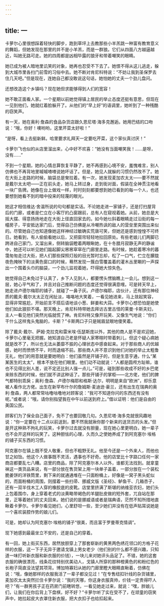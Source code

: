 ```yaml
---
---
---
```

title: 一
---




卡萝尔心里很想踩着轻快的脚步，跑到草坪上去教那些小羊羔跳一种富有教育意义的舞蹈，但她发现在那里的并不是小羊羔，而是一群狼。它们从四面八方越逼越近，叫她无路可走。她的四周都是凶相毕露的狼牙和带着嘲笑的眼睛。

她已成为被人暗地里讥笑的对象，她再也忍受不下去了。她恨不得从这儿逃走，躲到大城市里各扫门前雪的习俗中去。她不断对肯尼科特说：“不妨让我到圣保罗去住几天吧。”但是现在，连她自己都没敢说这句话，她怕她的丈夫一个劲儿盘问。

还想改造这个乡镇吗？现在她但求能够得到人们的宽容！

她不敢正面看人家。一个星期以前她觉得镇上居民的举止态度还挺有意思，但现在一见到他们，她就红着脸躲开了。从他们的“早上好”的语调里，她听到了一种残酷的窃笑声。

有一天，她在奥利·詹森的食品杂货店跟久恩尼塔·海多克邂逅。她用巴结的口吻说：“哦，你好！噢哟哟，这里芹菜太好啦！”

“是呀，看上去挺新鲜。哈里要求礼拜天一定要吃芹菜，这个家伙真讨厌！”

卡萝尔飞也似的从店里溜出来，心中好不欢喜：“她没有当面嘲笑我！……是呀，没有……”

不到一个星期，她的心情总算恢复平静了，她不再感到心境不安，羞愧难言，别人仿佛也不再背地里嘁嘁喳喳说她坏话了。但是，她见人就躲的习惯仍然改不了。她在大街上走路的时候，脑袋总是耷拉着。有一次，她发现麦加农太太——要不然就是戴尔太太吧——正在前头走，她马上转过身，走到街对面，假装在全神贯注地看一块广告牌。她像在台上做戏一样，时时刻刻都要想到她已看到的每一个人，也还要想到她看不到的暗中投来的轻蔑的眼光。

她这才相信维达·舍温所说的句句都是实话。不论她走进一家铺子，还是打扫屋背后的门廊，或者是伫立在小客厅的凸窗跟前，总有人在窥视着她。从前，她总是大摇大摆、得意扬扬地走在大街上径直回家去的。如今她乜斜着眼睛走过沿街的每一幢房子，平安抵达家门后，觉得自己仿佛是从冷嘲热讽的敌人的营垒里突围出来似的。尽管她自己也知道像她这样神经过敏确实荒唐可笑，但她还是感到惶惶不可终日。她看到，有人偷偷看她以后，又把窗帘轻轻地拉回原处。有些老娘儿们两脚已跨进自己家门，又溜出来，侧转脑袋瞪着两眼瞅她，在十冬腊月寂静无声的静谧中，她还可以听见她们踮起脚尖窸窸窣窣在门廊里走路。有时候，她趁着寒冷的暮霭匆匆走过大街，把人们那些探照灯般的目光暂时忘却，松了一口气，伫立在朦胧夜色掩映下的淡黄色窗口的时候，蓦然发现一簇白雪覆盖着的灌木丛里唰的一声探出一个围着头巾的脑袋，一个劲儿监视着她，吓得她大惊失色。

她觉得自己未免过于认真了，乡下人见到人，都要愣头愣脑瞧上一会儿。想到这一层，她心平气和了，并且对自己推断问题的态度还觉得很满意哩。可是转天早上，她走进卢德尔梅耶的铺子，就碰了一鼻子灰。卢德尔梅耶，店伙计，还有那位神经质的戴夫·戴尔太太正在闲扯淡，咯咯地大笑着，一看见她进来，马上敛起笑容，显得非常尴尬，开始前言不搭后语地谈小葱、鲜姜和大蒜。卡萝尔心想恐怕是她使他们如此狼狈不堪。那天晚上，肯尼科特带她去拜访古里古怪的莱曼·卡斯夫妇，主人一看见他们突然光临就慌了神。肯尼科特又像开玩笑、又像生气地说：“你们干什么这样鬼头鬼脑的，卡斯？”卡斯两口子只是贼眉鼠眼地傻笑着。

除了戴夫·戴尔、萨姆·克拉克和雷米埃·伍瑟斯庞以外，其他的商人是不是欢迎她，卡萝尔心里毫无把握。她知道自己老是怀疑人家寒暄时带着刺儿，但这个疑心病她就是改不了，所以也无法从萎靡不振的心理状态中感奋起来。对于那些商人的优越感，她时而愤愤不平，时而退缩不前。那些商人并不意识到他们对她的举止太粗鲁无礼，他们的用意就是要她明白：他们虽然是开铺子的，但是生意亨通，什么“某某医生的太太”，根本不放在他们眼里。他们动不动就说：“人都是圆颅方趾嘛，谁也不见得比别人差，说不定还比别人强一点儿。”可是，碰到那些收成不好的乡巴佬来赊东西的时候，他们就不讲这种话了。那些开铺子的掌柜——北方佬，他们的脾气都特别乖戾；奥利·詹森、卢德尔梅耶和格斯·达尔，明明是来自“欧洲”，却乐意被人看作北方佬。出生在新罕布什尔的詹姆斯·麦迪逊·豪兰，还有出生在瑞典的奥利·詹森，两人都常常咕噜咕噜地对顾客说：“我可不知道你问的东西还有没有呢。”或者说：“哦，请你别指望我在中午以前送到府上。”借以证明：他们是自由的美国公民。

顾客们为了保全自己面子，免不了也要回敬几句。久恩尼塔·海多克就很风趣地说：“你一定要在十二点以前送到，要不然我就揪你那个新来的送货员的头发。”但是开这种熟不拘礼的玩笑，卡萝尔过去就没有胆量，现在她心里更明白，她一辈子也不会开这样的玩笑了。这种胆怯的心理，久而久之使她养成了到阿克塞尔·埃格的铺子买东西的习惯。

阿克塞尔在镇上既不受人敬重，但也不粗野无礼。他至今还是一个外来人，而他也甘之如饴。他这个人做事既不灵活，遇事也不好奇。他的店堂比十字路口任何一家商店都要乱七八糟。店里的商品，除了阿克塞尔本人以外，谁都无法找到。就拿童袜这一类货品来说，有一部分放在售货架上用一块单子盖着，一部分放在一个装松脆姜饼的洋铁筒里，剩下来的就通通堆在一只面粉桶上，好像是一窝子黑头蛇似的，而面粉桶的周围，则摆着一些扫帚、挪威文版《圣经》、鲈鱼干、几箱杏子，还有一双半伐木工人穿的橡胶底的皮靴。店堂里挤满了斯堪的纳维亚农妇，她们头上包着围巾，身上穿着老式的淡黄略带褐色的羊腿肚皮做的短外套，兀自站在那里，正等着她们的丈夫回来。她们说的是挪威语或者是瑞典语，茫然不知所措地直瞅着卡萝尔。卡萝尔看见她们，心里舒坦一些，至少她们并没有在低声贴耳说她是一个喜欢装腔作势的娘儿们。

可是，她却认为阿克塞尔·埃格的铺子“很美，而且富于罗曼蒂克情调”。

现下她感到最最坐立不安的，还是自己的穿着。

有一回，她上街买东西，居然放胆穿上了那套崭新的黄黑两色绣花领口的方格子花样的衣服，这一下子无异于邀请戈镇上男女老少（他们别的什么都不感兴趣，只知道一味打听新衣服和新衣服的价钱），一块儿来对她评头品足了。不错，她的这套衣服的确很漂亮，线条花纹特别优美动人，戈镇人所穿的那种橙黄色的和粉红色的长袍子简直没法望其项背。博加特寡妇从她的门廊里瞪大眼睛直瞅着，仿佛在说：“哦，像她那样的衣服我活了一辈子都没见过！”在专售纽扣针线的杂货铺里，麦加农太太突然拦住卡萝尔说：“我的天哪，你这身衣服真帅，价钱一定贵得吓人吧？”有一群男孩子正在药房门前瞎转悠，一看见她走过来，就说：“嘿，胖娘儿们，让我们在你后背上下盘棋，好不好？”卡萝尔听了实在受不了，在顽童的窃笑声中，她拉起皮大衣罩住新衣服，把大衣扣子也给扣起来。